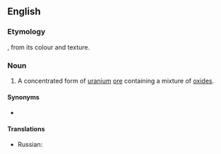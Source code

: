 {{also|yellow cake}}

==English==

===Etymology===
{{compound|en|yellow|cake}}, from its colour and texture.

===Noun===
{{wikipedia}}
{{en-noun|~}}

# A concentrated form of [[uranium]] [[ore]] containing a mixture of [[oxide]]s.

====Synonyms====
* {{l|en|urania}}

====Translations====
{{trans-top|concentrated form of uranium ore}}
* Russian: {{t|ru|[[жёлтый]] [[кек]]|m}}
{{trans-mid}}
{{trans-bottom}}